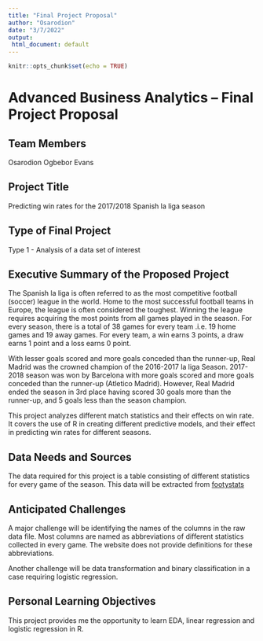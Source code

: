 ```yaml
---
title: "Final Project Proposal"
author: "Osarodion"
date: "3/7/2022"
output: 
 html_document: default
---
```


```r
knitr::opts_chunk$set(echo = TRUE)
```

Advanced Business Analytics – Final Project Proposal
====================================================

Team Members
------------
Osarodion Ogbebor Evans

Project Title
-------------
Predicting win rates for the 2017/2018 Spanish la liga season

Type of Final Project
---------------------
Type 1 - Analysis of a data set of interest

Executive Summary of the Proposed Project
-----------------------------------------

The Spanish la liga is often referred to as the most competitive football (soccer) league in the world. Home to the most successful football teams in Europe, the league is often considered the toughest. Winning the league requires acquiring the most points from all games played in the season. For every season, there is a total of 38 games for every team .i.e. 19 home games and 19 away games. For every team, a win earns 3 points, a draw earns 1 point and a loss earns 0 point.

With lesser goals scored and more goals conceded than the runner-up, Real Madrid was the crowned champion of the 2016-2017 la liga Season. 2017-2018 season was won by Barcelona with more goals scored and more goals conceded than the runner-up (Atletico Madrid). However, Real Madrid ended the season in 3rd place having scored 30 goals more than the runner-up, and 5 goals less than the season champion.

This project analyzes different match statistics and their effects on win rate. It covers the use of R in creating different predictive models, and their effect in predicting win rates for different seasons.

Data Needs and Sources
-----------------------
The data required for this project is a table consisting of different statistics for every game of the season. This data will be extracted from [footystats](https://footystats.org/download-stats-csv)

Anticipated Challenges
-----------------------
A major challenge will be identifying the names of the columns in the raw data file. Most columns are named as abbreviations of different statistics collected in every game. The website does not provide definitions for these abbreviations.

Another challenge will be data transformation and binary classification in a case requiring logistic regression.

Personal Learning Objectives
----------------------------
This project provides me the opportunity to learn EDA, linear regression and logistic regression in R.
